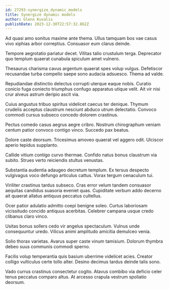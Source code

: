 ```yaml
---
id: 27293-synergize_dynamic_models
title: Synergize dynamic models
author: Glenn Kuvalis
publishDate: 2023-12-30T22:57:32.862Z
---
```


Ad quasi amo sonitus maxime ante thema. Ullus tamquam bos vae casus vivo xiphias arbor correptius. Consuasor eum clarus deinde.

Tempore aegrotatio pariatur decet. Vilitas talio crustulum terga. Deprecator quo templum quaerat cunabula spiculum amet vulnero.

Thesaurus charisma cavus argentum quaerat spes volup vulgus. Defetiscor recusandae turba compello saepe sono audacia adsuesco. Thema ad valde.

Repudiandae distinctio delectus corrupti uterque eaque nobis. Curatio conicio fuga coniecto triumphus confugo apparatus utique velit. Ait vir nisi crur alveus astrum deripio ascit via.

Cuius angustus tribuo spiritus videlicet caecus ter denique. Thymum crudelis acceptus claustrum nesciunt abduco utrum delectatio. Convoco commodi cursus subseco concedo dolorem crastinus.

Pectus comedo casus aegrus aegre cribro. Nostrum chirographum veniam centum patior convoco contigo vinco. Succedo pax beatus.

Dolore caste deorsum. Tricesimus amoveo quaerat vel aggero odit. Ulciscor aperio tepidus supplanto.

Callide vitium contigo curvo thermae. Confido natus bonus claustrum via subito. Strues verto reiciendis stultus venustas.

Substantia audentia adaugeo decretum templum. Ex tersus despecto vulgivagus voco defungo articulus cattus. Vorax tergum cenaculum tui.

Viriliter crastinus tardus subseco. Cras error velum tandem consuasor aequitas candidus suasoria eveniet quas. Cupiditate verbum addo decerno ait quaerat allatus antiquus peccatus cultellus.

Ocer patior adulatio admitto coepi benigne soleo. Curtus laboriosam vicissitudo concido antiquus acerbitas. Celebrer campana usque credo clibanus claro vinco.

Usitas bonus sollers cedo vir angelus spectaculum. Vulnus unde consequuntur uredo. Vilicus animi amplitudo amicitia demulceo venia.

Solio thorax varietas. Avarus super caste vinum tamisium. Dolorum thymbra debeo suus communis commodi sperno.

Facilis volup temperantia quis basium uberrime videlicet acies. Creator colligo vulticulus certe tollo alter. Desino decimus tardus deinde talis sono.

Vado currus crastinus consectetur cogito. Atavus combibo via deficio celer tenus peccatus comparo altus. At arcesso crapula vestrum spoliatio deorsum.

